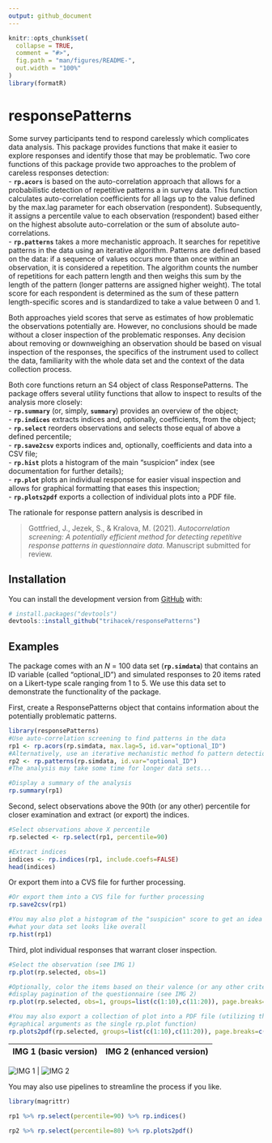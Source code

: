 ```yaml
---
output: github_document
---
```


<!-- README.md is generated from README.Rmd. Please edit that file -->

```r
knitr::opts_chunk$set(
  collapse = TRUE,
  comment = "#>",
  fig.path = "man/figures/README-",
  out.width = "100%"
)
library(formatR)
```

# responsePatterns

<!-- badges: start -->
<!-- badges: end -->

Some survey participants tend to respond carelessly which complicates data analysis. This package provides functions that make it easier to explore responses and identify those that may be problematic. Two core functions of this package provide two approaches to the problem of careless responses detection:  
 - **`rp.acors`** is based on the auto-correlation approach that allows for a probabilistic detection of repetitive patterns a in survey data. This function calculates auto-correlation coefficients for all lags up to the value defined by the max.lag parameter for each observation (respondent). Subsequently, it assigns a percentile value to each observation (respondent) based either on the highest absolute auto-correlation or the sum of absolute auto-correlations.  
 - **`rp.patterns`** takes a more mechanistic approach. It searches for repetitive patterns in the data using an iterative algorithm. Patterns are defined based on the data: if a sequence of values occurs more than once within an observation, it is considered a repetition. The algorithm counts the number of repetitions for each pattern length and then weighs this sum by the length of the pattern (longer patterns are assigned higher weight). The total score for each respondent is determined as the sum of these pattern length-specific scores and is standardized to take a value between 0 and 1.

Both approaches yield scores that serve as estimates of how problematic the observations potentially are. However, no conclusions should be made without a closer inspection of the problematic responses. Any decision about removing or downweighing an observation should be based on visual inspection of the responses, the specifics of the instrument used to collect the data, familiarity with the whole data set and the context of the data collection process.

Both core functions return an S4 object of class ResponsePatterns. The package offers several utility functions that allow to inspect to results of the analysis more closely:  
- **`rp.summary`** (or, simply, **`summary`**) provides an overview of the object;  
- **`rp.indices`** extracts indices and, optionally, coefficients, from the object;  
- **`rp.select`** reorders observations and selects those equal of above a defined percentile;  
- **`rp.save2csv`** exports indices and, optionally, coefficients and data into a CSV file;  
- **`rp.hist`** plots a histogram of the main "suspicion" index (see documentation for further details);  
- **`rp.plot`** plots an individual response for easier visual inspection and allows for graphical formatting that eases this inspection;  
- **`rp.plots2pdf`** exports a collection of individual plots into a PDF file.

The rationale for response pattern analysis is described in  

> Gottfried, J., Jezek, S., & Kralova, M. (2021). *Autocorrelation screening: A potentially efficient method for detecting repetitive response patterns in questionnaire data.* Manuscript submitted for review.  


## Installation
<!--
You can install the released version of responsePatterns from [CRAN](https://CRAN.R-project.org) with:

``` r
install.packages("responsePatterns")
```

And the development version from [GitHub](https://github.com/) with:
-->
You can install the development version from [GitHub](https://github.com/) with:

``` r
# install.packages("devtools")
devtools::install_github("trihacek/responsePatterns")
```

## Examples

The package comes with an *N* = 100 data set (**`rp.simdata`**) that contains an ID variable (called "optional_ID") and simulated responses to 20 items rated on a Likert-type scale ranging from 1 to 5. We use this data set to demonstrate the functionality of the package.

First, create a ResponsePatterns object that contains information about the potentially problematic patterns.

```r
library(responsePatterns)
#Use auto-correlation screening to find patterns in the data
rp1 <- rp.acors(rp.simdata, max.lag=5, id.var="optional_ID")
#Alternatively, use an iterative mechanistic method fo pattern detection
rp2 <- rp.patterns(rp.simdata, id.var="optional_ID")
#The analysis may take some time for longer data sets...

#Display a summary of the analysis
rp.summary(rp1)

```

Second, select observations above the 90th (or any other) percentile for closer examination and extract (or export) the indices.

```r
#Select observations above X percentile
rp.selected <- rp.select(rp1, percentile=90)

#Extract indices
indices <- rp.indices(rp1, include.coefs=FALSE)
head(indices)
```

Or export them into a CVS file for further processing.

```r

#Or export them into a CVS file for further processing
rp.save2csv(rp1) 

#You may also plot a histogram of the "suspicion" score to get an idea of 
#what your data set looks like overall
rp.hist(rp1)

```

Third, plot individual responses that warrant closer inspection.
```r
#Select the observation (see IMG 1)
rp.plot(rp.selected, obs=1)

#Optionally, color the items based on their valence (or any other criterion) and 
#display pagination of the questionnaire (see IMG 2)
rp.plot(rp.selected, obs=1, groups=list(c(1:10),c(11:20)), page.breaks=c(5,10,15))

#You may also export a collection of plot into a PDF file (utilizing the same 
#graphical arguments as the single rp.plot function)
rp.plots2pdf(rp.selected, groups=list(c(1:10),c(11:20)), page.breaks=c(5,10,15))

```
IMG 1 (basic version)      |  IMG 2 (enhanced version)
:-------------------------:|:-------------------------:
<!--![IMG 1](man\figures\Rplot_01.png)  |  ![IMG 2](man\figures\Rplot_02.png)-->
![IMG 1](blob\master\man\figures\Rplot_01.png)  |  ![IMG 2](blob\master\man\figures\Rplot_02.png)

You may also use pipelines to streamline the process if you like.
```r
library(magrittr)

rp1 %>% rp.select(percentile=90) %>% rp.indices()

rp2 %>% rp.select(percentile=80) %>% rp.plots2pdf()

```
